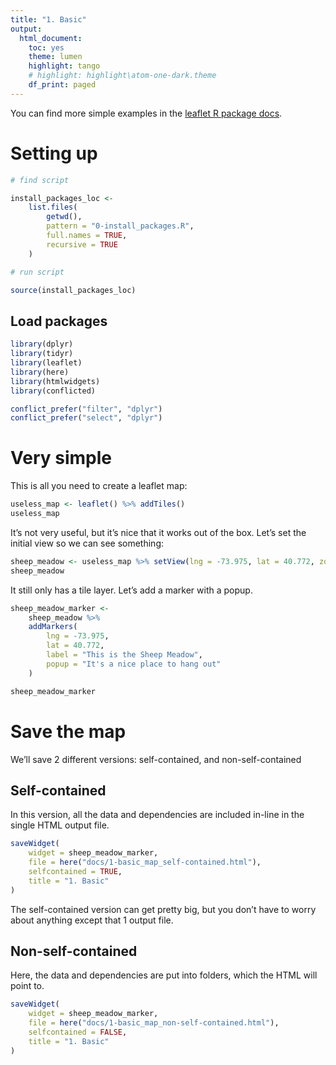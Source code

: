 ```yaml
---
title: "1. Basic"
output:
  html_document: 
    toc: yes
    theme: lumen
    highlight: tango
    # highlight: highlight\atom-one-dark.theme
    df_print: paged
---
```


You can find more simple examples in the [leaflet R package docs](https://rstudio.github.io/leaflet/articles/).

# Setting up

<!-- Make sure you've installed all packages -->

```r

# find script

install_packages_loc <-
    list.files(
        getwd(),
        pattern = "0-install_packages.R",
        full.names = TRUE,
        recursive = TRUE
    )

# run script

source(install_packages_loc)

```

## Load packages

```r

library(dplyr)
library(tidyr)
library(leaflet)
library(here)
library(htmlwidgets)
library(conflicted)

conflict_prefer("filter", "dplyr")
conflict_prefer("select", "dplyr")

```

# Very simple

This is all you need to create a leaflet map:

```r

useless_map <- leaflet() %>% addTiles()
useless_map

```

It's not very useful, but it's nice that it works out of the box. Let's set the initial view so we can see something:

```r

sheep_meadow <- useless_map %>% setView(lng = -73.975, lat = 40.772, zoom = 15)
sheep_meadow

```

It still only has a tile layer. Let's add a marker with a popup.

```r

sheep_meadow_marker <- 
    sheep_meadow %>% 
    addMarkers(
        lng = -73.975, 
        lat = 40.772, 
        label = "This is the Sheep Meadow",
        popup = "It's a nice place to hang out"
    )

sheep_meadow_marker

```

# Save the map

We'll save 2 different versions: self-contained, and non-self-contained

## Self-contained

In this version, all the data and dependencies are included in-line in the single HTML output file.

```r

saveWidget(
    widget = sheep_meadow_marker,
    file = here("docs/1-basic_map_self-contained.html"),
    selfcontained = TRUE,
    title = "1. Basic"
)

```

The self-contained version can get pretty big, but you don't have to worry about anything except that 1 output file.

## Non-self-contained

Here, the data and dependencies are put into folders, which the HTML will point to.

```r

saveWidget(
    widget = sheep_meadow_marker,
    file = here("docs/1-basic_map_non-self-contained.html"),
    selfcontained = FALSE,
    title = "1. Basic"
)

```
